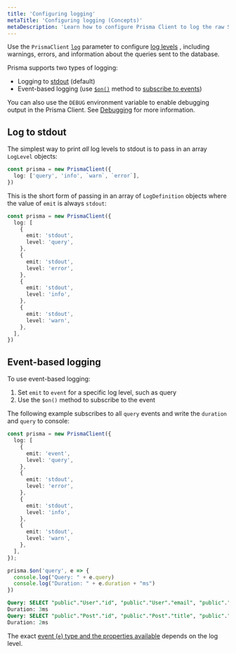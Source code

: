 ```yaml
---
title: 'Configuring logging'
metaTitle: 'Configuring logging (Concepts)'
metaDescription: 'Learn how to configure Prisma Client to log the raw SQL queries it sends to the database and other information.'
---
```


<TopBlock>

Use the `PrismaClient` [`log`](../../../../../reference/api-reference/prisma-client-reference#log) <span class="api"></span> parameter to configure [log levels](../../../../../reference/api-reference/prisma-client-reference#log-levels) <span class="api"></span>, including warnings, errors, and information about the queries sent to the database.

Prisma supports two types of logging:

- Logging to [stdout](https://en.wikipedia.org/wiki/Standard_streams) (default)
- Event-based logging (use [`$on()`](../../../../../reference/api-reference/prisma-client-reference#on) <span class="api"></span> method to [subscribe to events](#event-based-logging))

<Admonition type="info">

You can also use the `DEBUG` environment variable to enable debugging output in the Prisma Client. See [Debugging](../debugging) for more information.

</Admonition>

</TopBlock>

## Log to stdout

The simplest way to print _all_ log levels to stdout is to pass in an array `LogLevel` objects:

```ts
const prisma = new PrismaClient({
  log: ['query', 'info', `warn`, `error`],
})
```

This is the short form of passing in an array of `LogDefinition` objects where the value of `emit` is always `stdout`:

```ts
const prisma = new PrismaClient({
  log: [
    {
      emit: 'stdout',
      level: 'query',
    },
    {
      emit: 'stdout',
      level: 'error',
    },
    {
      emit: 'stdout',
      level: 'info',
    },
    {
      emit: 'stdout',
      level: 'warn',
    },
  ],
})
```

## Event-based logging

To use event-based logging:

1. Set `emit` to `event` for a specific log level, such as query
2. Use the `$on()` method to subscribe to the event

The following example subscribes to all `query` events and write the `duration` and `query` to console:

<CodeWithResult expanded="{true}">
<cmd>

```ts highlight=4,5,22-24;normal
const prisma = new PrismaClient({
  log: [
    {
      emit: 'event',
      level: 'query',
    },
    {
      emit: 'stdout',
      level: 'error',
    },
    {
      emit: 'stdout',
      level: 'info',
    },
    {
      emit: 'stdout',
      level: 'warn',
    },
  ],
});

prisma.$on('query', e => {
  console.log("Query: " + e.query)
  console.log("Duration: " + e.duration + "ms")
})
```

</cmd>
<cmdResult>

```sql
Query: SELECT "public"."User"."id", "public"."User"."email", "public"."User"."name" FROM "public"."User" WHERE 1=1 OFFSET $1
Duration: 3ms
Query: SELECT "public"."Post"."id", "public"."Post"."title", "public"."Post"."authorId" FROM "public"."Post" WHERE "public"."Post"."authorId" IN ($1,$2,$3,$4) OFFSET $5
Duration: 2ms
```

</cmdResult>
</CodeWithResult>

The exact [event (`e`) type and the properties available](/reference/api-reference/prisma-client-reference#event-types) <span class="api"></span> depends on the log level.
